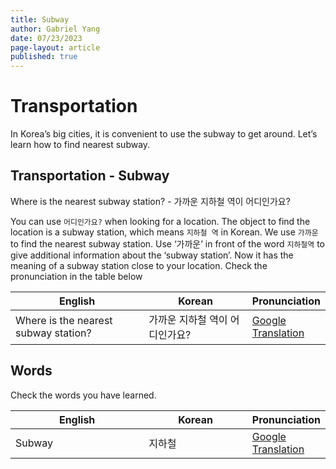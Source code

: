 ```yaml
---
title: Subway
author: Gabriel Yang
date: 07/23/2023
page-layout: article
published: true
---
```


# Transportation

In Korea's big cities, it is convenient to use the subway to get around.
Let's learn how to find nearest subway.

::: {.callout-note icon=false}
## Transportation - Subway   
Where is the nearest subway station? - 가까운 지하철 역이 어디인가요?
:::

You can use `어디인가요?` when looking for a location. The object to find the location is a subway station, which means `지하철 역` in Korean.
We use `가까운` to find the nearest subway station. Use '가까운' in front of the word `지하철역` to give additional information about the 'subway station'. Now it has the meaning of a subway station close to your location.
Check the pronunciation in the table below


| English                             | Korean                       | Pronunciation    |
|-------------------------------------| -----------------------------| -----------------|
|Where is the nearest subway station? | 가까운 지하철 역이 어디인가요? | <a href="https://www.google.com/search?q=%EC%A7%80%ED%95%98%EC%B2%A0+%EC%82%AC%EC%A0%84&sca_esv=560391173&ei=BIzqZJfuHvXPseMPhYKNgAI&ved=0ahUKEwiXgP-3vvuAAxX1Z2wGHQVBAyAQ4dUDCBA&uact=5&oq=%EC%A7%80%ED%95%98%EC%B2%A0+%EC%82%AC%EC%A0%84&gs_lp=Egxnd3Mtd2l6LXNlcnAiEOyngO2VmOyyoCDsgqzsoIRIpxxQ2QVYpBtwB3gBkAEAmAHSAqABygyqAQc5LjIuMS4xuAEDyAEA-AEBqAIAwgIKEAAYRxjWBBiwA8ICBxAAGIoFGEPCAgsQLhiABBixAxiDAcICDRAuGIoFGMcBGNEDGEPCAgUQABiABMICCBAAGIAEGLEDwgILEAAYgAQYsQMYgwHCAgQQLhgDwgIFEC4YgATCAg4QLhiABBixAxjHARjRA8ICERAuGIAEGLEDGIMBGMcBGNEDwgIEEAAYA8ICCBAuGIAEGLED4gMEGAAgQYgGAZAGCg&sclient=gws-wiz-serp" target='_blank'>Google Translation</a>|



## Words
Check the words you have learned.

| English                             | Korean                       | Pronunciation    |
|-------------------------------------| -----------------------------| -----------------|
| Subway  | 지하철 | <a href="https://www.google.com/search?q=%EC%A7%80%ED%95%98%EC%B2%A0+%EC%82%AC%EC%A0%84&sca_esv=560391173&ei=BIzqZJfuHvXPseMPhYKNgAI&ved=0ahUKEwiXgP-3vvuAAxX1Z2wGHQVBAyAQ4dUDCBA&uact=5&oq=%EC%A7%80%ED%95%98%EC%B2%A0+%EC%82%AC%EC%A0%84&gs_lp=Egxnd3Mtd2l6LXNlcnAiEOyngO2VmOyyoCDsgqzsoIRIpxxQ2QVYpBtwB3gBkAEAmAHSAqABygyqAQc5LjIuMS4xuAEDyAEA-AEBqAIAwgIKEAAYRxjWBBiwA8ICBxAAGIoFGEPCAgsQLhiABBixAxiDAcICDRAuGIoFGMcBGNEDGEPCAgUQABiABMICCBAAGIAEGLEDwgILEAAYgAQYsQMYgwHCAgQQLhgDwgIFEC4YgATCAg4QLhiABBixAxjHARjRA8ICERAuGIAEGLEDGIMBGMcBGNEDwgIEEAAYA8ICCBAuGIAEGLED4gMEGAAgQYgGAZAGCg&sclient=gws-wiz-serp)" target='_blank'>Google Translation</a> |
